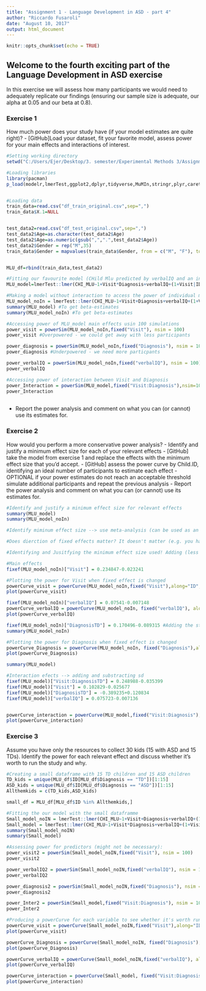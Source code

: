 ```yaml
---
title: "Assignment 1 - Language Development in ASD - part 4"
author: "Riccardo Fusaroli"
date: "August 10, 2017"
output: html_document
---
```


```r
knitr::opts_chunk$set(echo = TRUE)
```

## Welcome to the fourth exciting part of the Language Development in ASD exercise

In this exercise we will assess how many participants we would need to adequately replicate our findings (ensuring our sample size is adequate, our alpha at 0.05 and our beta at 0.8).

### Exercise 1

How much power does your study have (if your model estimates are quite right)?
- [GitHub]Load your dataset, fit your favorite model, assess power for your main effects and interactions of interest.

```r
#Setting working directory
setwd("C:/Users/Ejer/Desktop/3. semester/Experimental Methods 3/Assignment1")

#Loading libraries
library(pacman)
p_load(modelr,lmerTest,ggplot2,dplyr,tidyverse,MuMIn,stringr,plyr,caret,Metrics,groupdata2,simr,MASS)


#Loading data
train_data=read.csv("df_train_original.csv",sep=",")
train_data$X.1=NULL


test_data2=read.csv("df_test_original.csv",sep=",")
test_data2$Age=as.character(test_data2$Age)
test_data2$Age=as.numeric(gsub(",",".",test_data2$Age))
test_data2$Gender = rep("M",35)
train_data$Gender = mapvalues(train_data$Gender, from = c("M", "F"), to = c("F", "M"))


MLU_df=rbind(train_data,test_data2)

#Fitting our favourite model (CHild Mlu predicted by verbalIQ and an interaction between diagnosis and visit)
MLU_model=lmerTest::lmer(CHI_MLU~1+Visit*Diagnosis+verbalIQ+(1+Visit|ID),MLU_df,REML=F)

#Making a model without interaction to access the power of individual main effects
MLU_model_noIn = lmerTest::lmer(CHI_MLU~1+Visit+Diagnosis+verbalIQ+(1+Visit|ID),MLU_df,REML=F)
summary(MLU_model) #To get beta-estimates
summary(MLU_model_noIn) #To get beta-estimates

#Accessing power of MLU_model main effects usin 100 simulations
power_visit = powerSim(MLU_model_noIn,fixed("Visit"), nsim = 100)
power_visit #Overpowered - we could get away with less participants

power_diagnosis = powerSim(MLU_model_noIn,fixed("Diagnosis"), nsim = 100)
power_diagnosis #Underpowered - we need more particpants

power_verbalIQ = powerSim(MLU_model_noIn,fixed("verbalIQ"), nsim = 100) 
power_verbalIQ

#Accessing power of interaction between Visit and Diagnosis
power_Interaction = powerSim(MLU_model,fixed("Visit:Diagnosis"),nsim=100)
power_Interaction  
 
```

- Report the power analysis and comment on what you can (or cannot) use its estimates for.

### Exercise 2

How would you perform a more conservative power analysis?
- Identify and justify a minimum effect size for each of your relevant effects
- [GitHub] take the model from exercise 1 and replace the effects with the minimum effect size that you'd accept.
- [GitHub] assess the power curve by Child.ID, identifying an ideal number of participants to estimate each effect
- OPTIONAL if your power estimates do not reach an acceptable threshold simulate additional participants and repeat the previous analysis
- Report the power analysis and comment on what you can (or cannot) use its estimates for.

```r

#Identify and justify a minimum effect size for relevant effects
summary(MLU_model)
summary(MLU_model_noIn)

#Identify miminum effect size --> use meta-analysis (can be used as an anchor point), pilot studies etc. Look at estimates and standard error. Look at estimate.

#Does dierction of fixed effects matter? It doesn't matter (e.g. you have a minus with DiagnosisTD)

#Identifying and Jusitfying the minimum effect size used! Adding (less conservative) or substracting (more conservative) the SD - to detect a smaller effect size takes more power

#Main effects
fixef(MLU_model_noIn)["Visit"] = 0.234847-0.023241

#Plotting the power for Visit when fixed effect is changed
powerCurve_visit = powerCurve(MLU_model_noIn,fixed("Visit"),along="ID", nsim = 100)
plot(powerCurve_visit)

fixef(MLU_model_noIn)["verbalIQ"] = 0.07541-0.007148
powerCurve_verbalIQ = powerCurve(MLU_model_noIn, fixed("verbalIQ"), along = "ID", nsim = 100)
plot(powerCurve_verbalIQ)

fixef(MLU_model_noIn)["DiagnosisTD"] = 0.170496-0.089315 #Adding the standard error to be less conservative - diagnosis were underpowered; makes no sense to be more conservative
summary(MLU_model_noIn)

#Plotting the power for Diagnosis when fixed effect is changed
powerCurve_Diagnosis = powerCurve(MLU_model_noIn, fixed("Diagnosis"),along = "ID", nsim = 100)
plot(powerCurve_Diagnosis)

summary(MLU_model)

#Interaction efects --> adding and substracting sd
fixef(MLU_model)["Visit:DiagnosisTD"] = 0.248988-0.035399
fixef(MLU_model)["Visit"] = 0.102829-0.025677
fixef(MLU_model)["DiagnosisTD"] = -0.389235+0.120834
fixef(MLU_model)["verbalIQ"] = 0.075723-0.007136


powerCurve_interaction = powerCurve(MLU_model,fixed("Visit:Diagnosis"),along = "ID", nsim = 100)
plot(powerCurve_interaction)

```


### Exercise 3

Assume you have only the resources to collect 30 kids (15 with ASD and 15 TDs). Identify the power for each relevant effect and discuss whether it's worth to run the study and why.

```r
#Creating a small dataframe with 15 TD children and 15 ASD children
TD_kids = unique(MLU_df$ID[MLU_df$Diagnosis == "TD"])[1:15]
ASD_kids = unique(MLU_df$ID[MLU_df$Diagnosis == "ASD"])[1:15]
Allthemkids = c(TD_kids,ASD_kids)

small_df = MLU_df[MLU_df$ID %in% Allthemkids,]

#Fitting the our model with the small dataframme
Small_model_noIN = lmerTest::lmer(CHI_MLU~1+Visit+Diagnosis+verbalIQ+(1+Visit|ID),small_df,REML=F)
Small_model = lmerTest::lmer(CHI_MLU~1+Visit*Diagnosis+verbalIQ+(1+Visit|ID),small_df,REML = F)
summary(Small_model_noIN)
summary(Small_model)

#Assessing power for predictors (might not be necessary):
power_visit2 = powerSim(Small_model_noIN,fixed("Visit"), nsim = 100)
power_visit2

power_verbalIQ2 = powerSim(Small_model_noIN,fixed("verbalIQ"), nsim = 100)
power_verbalIQ2

power_diagnosis2 = powerSim(Small_model_noIN,fixed("Diagnosis"), nsim = 100)
power_diagnosis2

power_Inter2 = powerSim(Small_model,fixed("Visit:Diagnosis"), nsim = 100)
power_Inter2

#Producing a powerCurve for each variable to see whether it's worth running the study
powerCurve_visit = powerCurve(Small_model_noIN,fixed("Visit"),along="ID", nsim = 100)
plot(powerCurve_visit)

powerCurve_Diagnosis = powerCurve(Small_model_noIN, fixed("Diagnosis"),along = "ID", nsim = 100)
plot(powerCurve_Diagnosis)

powerCurve_verbalIQ = powerCurve(Small_model_noIN,fixed("verbalIQ"), along ="ID",nsim = 100)
plot(powerCurve_verbalIQ)

powerCurve_interaction = powerCurve(Small_model, fixed("Visit:Diagnosis"),along = "ID", nsim = 100)
plot(powerCurve_interaction)
```




